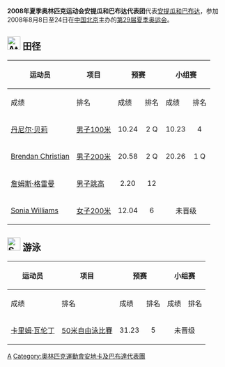 {{Infobox Country Olympics
|games=2008年夏季
|NOC= ATG
|competitors=5
|sports=2
|flagbearer=
|officials=
}}

'''2008年夏季奥林匹克运动会安提瓜和巴布达代表团'''代表[[安提瓜和巴布达|安提瓜和巴布达]]，参加2008年8月8日至24日在[[中华人民共和国|中国]][[北京|北京]]主办的[[2008年夏季奥林匹克运动会|第29届夏季奥运会]]。

==[[Image:Athletics_pictogram.svg|30px]] 田径==
{{main|2008年夏季奧林匹克運動會田徑比賽}}

{|class=wikitable style="font-size:90%"
|-
!rowspan="2"|运动员
!rowspan="2"|项目
!colspan="2"|预赛
!colspan="2"|小组赛
!colspan="2"|半决赛
!colspan="2"|决赛
|-
!成绩
!排名
!成绩
!排名
!成绩
!排名
!成绩
!排名
|-
|[[丹尼尔·贝莉|丹尼尔·贝莉]]
|[[2008年夏季奧林匹克運動會田徑比賽－男子100米|男子100米]]
|align=center|10.24
|align=center|2 Q
|align=center|10.23
|align=center|4
|colspan="4"  align="center"|未晋级
|align=center|20
|-
|[[Brendan_Christian|Brendan Christian]]
|[[2008年夏季奧林匹克運動會田徑比賽－男子200米|男子200米]]
|align=center|20.58
|align=center|2 Q
|align=center|20.26
|align=center|1 Q
|align=center|20.29
|align=center|5
|colspan="2"  align="center"|未晋级
|align=center|9
|-
|[[詹姆斯·格雷曼|詹姆斯·格雷曼]]
|[[2008年夏季奧林匹克运动会田径比赛－男子跳高|男子跳高]]
|align=center|2.20
|align=center|12
|colspan="4" bgcolor=wheat|
|colspan="2"  align="center"|未晋级
|align=center|28
|-
|[[Sonia_Williams|Sonia Williams]]
|[[2008年夏季奧林匹克運動會田徑比賽－女子200米|女子200米]]
|align=center|12.04
|align=center|6
|colspan="6"  align="center"|未晋级
|align=center|54
|}

==[[Image:Swimming_pictogram.svg|30px]] 游泳==
{{main|2008年夏季奧林匹克運動會游泳比賽}}

{|class=wikitable style="font-size:90%"
|-
!rowspan="2"|运动员
!rowspan="2"|项目
!colspan="2"|预赛
!colspan="2"|小组赛
!colspan="2"|半决赛
!colspan="2"|决赛
|-
!成绩
!排名
!成绩
!排名
!成绩
!排名
|-
|[[卡里姆·瓦伦丁|卡里姆·瓦伦丁]]
|[[2008年夏季奧林匹克運動會男子50米自由泳比賽|50米自由泳比賽]]
|align="center"|31.23
|align="center"|5
|align="center" colspan="4" |未晋级
|align="center"|96
|}



{{NOCin2008SummerOlympics}}

[[Category:2008年夏季奧林匹克運動會代表團|A]]
[[Category:奧林匹克運動會安地卡及巴布達代表團|Category:奧林匹克運動會安地卡及巴布達代表團]]